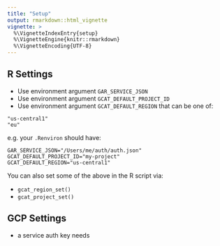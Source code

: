 ```yaml
---
title: "Setup"
output: rmarkdown::html_vignette
vignette: >
  %\VignetteIndexEntry{setup}
  %\VignetteEngine{knitr::rmarkdown}
  %\VignetteEncoding{UTF-8}
---
```


## R Settings 

* Use environment argument `GAR_SERVICE_JSON`
* Use environment argument `GCAT_DEFAULT_PROJECT_ID`
* Use environment argument `GCAT_DEFAULT_REGION` that can be one of:

```
"us-central1"
"eu"
```
e.g. your `.Renviron` should have:

```
GAR_SERVICE_JSON="/Users/me/auth/auth.json"
GCAT_DEFAULT_PROJECT_ID="my-project"
GCAT_DEFAULT_REGION="us-central1"
```


You can also set some of the above in the R script via:

* `gcat_region_set()`
* `gcat_project_set()`


## GCP Settings 

* a service auth key needs 
